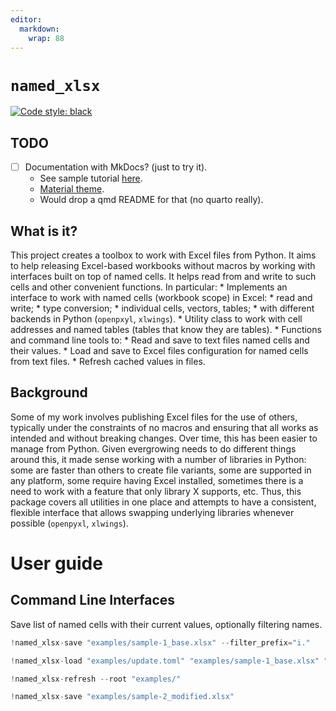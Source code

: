 ```yaml
---
editor:
  markdown:
    wrap: 88
---
```


# `named_xlsx`

[![Code style: black](
https://img.shields.io/badge/code%20style-black-000000.svg)](
https://github.com/psf/black)

## TODO

* [ ] Documentation with MkDocs? (just to try it).
    * See sample tutorial [here](https://realpython.com/python-project-documentation-with-mkdocs/#add-module-docstrings).
    * [Material theme](https://squidfunk.github.io/mkdocs-material/getting-started/).
    * Would drop a qmd README for that (no quarto really).

## What is it?
This project creates a toolbox to work with Excel files from Python. 
It aims to help releasing Excel-based workbooks without macros
by working with interfaces built on top of named cells.
It helps read from and write to such cells and other convenient functions.
In particular:
* Implements an interface to work with named cells (workbook scope) in Excel:
  * read and write;
  * type conversion;
  * individual cells, vectors, tables;
  * with different backends in Python (`openpxyl`, `xlwings`).
* Utility class to work with cell addresses and named tables (tables that know they are tables).
* Functions and command line tools to:
  * Read and save to text files named cells and their values.
  * Load and save to Excel files configuration for named cells from text files.
  * Refresh cached values in files.

## Background
Some of my work involves publishing Excel files for the use of others,
typically under the constraints of no macros and 
ensuring that all works as intended and without breaking changes.
Over time, this has been easier to manage from Python.
Given evergrowing needs to do different things around this, 
it made sense working with a number of libraries in Python:
some are faster than others to create file variants, 
some are supported in any platform, 
some require having Excel installed,
sometimes there is a need to work with a feature that only library X supports, etc.
Thus, this package covers all utilities in one place and attempts to have a
consistent, flexible interface that allows swapping underlying libraries whenever possible
(`openpyxl`, `xlwings`).

# User guide

## Command Line Interfaces

Save list of named cells with their current values,
optionally filtering names.

```python
!named_xlsx-save "examples/sample-1_base.xlsx" --filter_prefix="i."
```

```python
!named_xlsx-load "examples/update.toml" "examples/sample-1_base.xlsx" "examples/sample-2_modified.xlsx"
```

```python
!named_xlsx-refresh --root "examples/"
```

```python
!named_xlsx-save "examples/sample-2_modified.xlsx"
```
